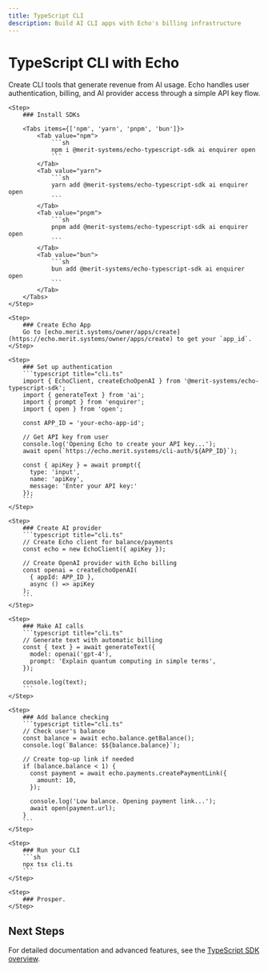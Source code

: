 ```yaml
---
title: TypeScript CLI
description: Build AI CLI apps with Echo's billing infrastructure
---
```


# TypeScript CLI with Echo

Create CLI tools that generate revenue from AI usage. Echo handles user authentication, billing, and AI provider access through a simple API key flow.

<Steps>

    <Step>
        ### Install SDKs

        <Tabs items={['npm', 'yarn', 'pnpm', 'bun']}>
            <Tab value="npm">
                ```sh
                npm i @merit-systems/echo-typescript-sdk ai enquirer open
                ```
            </Tab>
            <Tab value="yarn">
                ```sh
                yarn add @merit-systems/echo-typescript-sdk ai enquirer open
                ```
            </Tab>
            <Tab value="pnpm">
                ```sh
                pnpm add @merit-systems/echo-typescript-sdk ai enquirer open
                ```
            </Tab>
            <Tab value="bun">
                ```sh
                bun add @merit-systems/echo-typescript-sdk ai enquirer open
                ```
            </Tab>
        </Tabs>
    </Step>

    <Step>
        ### Create Echo App
        Go to [echo.merit.systems/owner/apps/create](https://echo.merit.systems/owner/apps/create) to get your `app_id`.
    </Step>

    <Step>
        ### Set up authentication
        ```typescript title="cli.ts"
        import { EchoClient, createEchoOpenAI } from '@merit-systems/echo-typescript-sdk';
        import { generateText } from 'ai';
        import { prompt } from 'enquirer';
        import { open } from 'open';

        const APP_ID = 'your-echo-app-id';

        // Get API key from user
        console.log('Opening Echo to create your API key...');
        await open(`https://echo.merit.systems/cli-auth/${APP_ID}`);
        
        const { apiKey } = await prompt({
          type: 'input',
          name: 'apiKey',
          message: 'Enter your API key:'
        });
        ```
    </Step>

    <Step>
        ### Create AI provider
        ```typescript title="cli.ts"
        // Create Echo client for balance/payments
        const echo = new EchoClient({ apiKey });

        // Create OpenAI provider with Echo billing
        const openai = createEchoOpenAI(
          { appId: APP_ID },
          async () => apiKey
        );
        ```
    </Step>

    <Step>
        ### Make AI calls
        ```typescript title="cli.ts"
        // Generate text with automatic billing
        const { text } = await generateText({
          model: openai('gpt-4'),
          prompt: 'Explain quantum computing in simple terms',
        });

        console.log(text);
        ```
    </Step>

    <Step>
        ### Add balance checking
        ```typescript title="cli.ts"
        // Check user's balance
        const balance = await echo.balance.getBalance();
        console.log(`Balance: $${balance.balance}`);

        // Create top-up link if needed
        if (balance.balance < 1) {
          const payment = await echo.payments.createPaymentLink({
            amount: 10,
          });
          
          console.log('Low balance. Opening payment link...');
          await open(payment.url);
        }
        ```
    </Step>

    <Step>
        ### Run your CLI
        ```sh
        npx tsx cli.ts
        ```
    </Step>

    <Step>
        ### Prosper.
    </Step>

</Steps>

## Next Steps

For detailed documentation and advanced features, see the [TypeScript SDK overview](/docs/typescript-sdk).